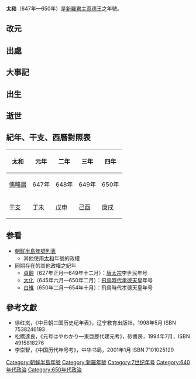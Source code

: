 '''太和'''（647年—650年）是[[新羅|新羅]][[君主|君主]][[新羅真德王|真德王]]之年號。

==改元==

==出處==

==大事記==

==出生==

==逝世==

==紀年、干支、西曆對照表==
{| class="wikitable" 
|-
!太和!!元年!!二年!!三年!!四年
|-
![[儒略曆|儒略曆]]
|647年||648年||649年||650年
|-
![[干支|干支]]
|[[丁未|丁未]]||[[戊申|戊申]]||[[己酉|己酉]]||[[庚戌|庚戌]]
|}

==参看==
*[[朝鮮半島年號列表|朝鮮半島年號列表]]
**其他使用[[太和|太和]]年號的政權
*同期存在的其他政權之紀年
**[[貞觀|貞觀]]（627年正月—649年十二月）：[[唐太宗|唐太宗]]李世民年号
**[[大化_(日本)|大化]]（645年六月—650年二月）：[[飛鳥時代|飛鳥時代]][[孝德天皇|孝德天皇]]年号
**[[白雉|白雉]]（650年二月—654年十月）：飛鳥時代孝德天皇年号

==參考文獻==
*徐红岚，《中日朝三国历史纪年表》，辽宁教育出版社，1998年5月 ISBN 7538246193
*松橋達良，《元号はやわかり—東亜歷代建元考》，砂書房，1994年7月，ISBN 4915818276
*李崇智，《中国历代年号考》，中华书局，2001年1月 ISBN 7101025129

{{年号|[[仁平_(新羅)|仁平]]|[[朝鮮半島年號列表|新羅年號]]|使用唐朝年号：[[永徽|永徽]]}}
{{朝鮮半島年號}}
[[Category:朝鮮半島年號|Category:朝鮮半島年號]]
[[Category:新羅年號|Category:新羅年號]]
[[Category:7世纪年号|Category:7世纪年号]]
[[Category:640年代政治|Category:640年代政治]]
[[Category:650年代政治|Category:650年代政治]]